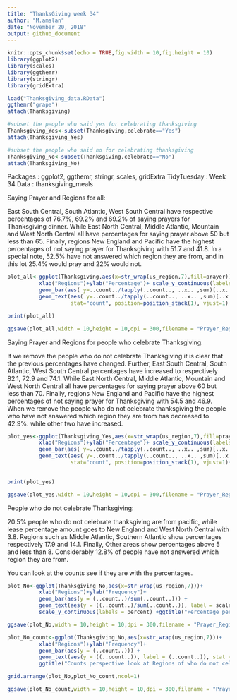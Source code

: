 ---
title: "ThanksGiving week 34"
author: "M.amalan"
date: "November 20, 2018"
output: github_document
---

```{r setup, include=FALSE}
knitr::opts_chunk$set(echo = TRUE,fig.width = 10,fig.height = 10)
library(ggplot2)
library(scales)
library(ggthemr)
library(stringr)
library(gridExtra)

load("Thanksgiving_data.RData")
ggthemr("grape")
attach(Thanksgiving)

#subset the people who said yes for celebrating thanksgiving
Thanksgiving_Yes<-subset(Thanksgiving,celebrate=="Yes")
attach(Thanksgiving_Yes)

#subset the people who said no for celebrating thanksgiving
Thanksgiving_No<-subset(Thanksgiving,celebrate=="No")
attach(Thanksgiving_No)
```

Packages : ggplot2, ggthemr, stringr, scales, gridExtra
TidyTuesday : Week 34
Data : thanksgiving_meals

Saying Prayer and Regions for all: 

East South Central, South Atlantic, West South Central have respective percentages of 76.7%, 69.2% and 69.2% of 
saying prayers for Thanksgiving dinner. While East North Central, Middle Atlantic, Mountain and West North Central
all have percentages for saying prayer above 50 but less than 65. Finally, regions New England and Pacific have the 
highest percentages of not saying prayer for Thanksgiving with 51.7 and 41.8. In a special note, 52.5% have not 
answered which region they are from, and in this lot 25.4% would pray and 22% would not.
                            

```{r Prayer and Regions of all}
plot_all<-ggplot(Thanksgiving,aes(x=str_wrap(us_region,7),fill=prayer))+
          xlab("Regions")+ylab("Percentage")+ scale_y_continuous(labels = percent)+
          geom_bar(aes( y=..count../tapply(..count.., ..x.. ,sum)[..x..]), position="stack" ) +
          geom_text(aes( y=..count../tapply(..count.., ..x.. ,sum)[..x..], label=scales::percent(..count../tapply(..count.., ..x.. ,sum)[..x..]) ),
                    stat="count", position=position_stack(1), vjust=1)+ggtitle("Thanksgiving and Praying with All",subtitle = "Some have not answered")

print(plot_all)

ggsave(plot_all,width = 10,height = 10,dpi = 300,filename = "Prayer_Regions_all.png")
```

Saying Prayer and Regions for people who celebrate Thanksgiving:

If we remove the people who do not celebrate Thanksgiving it is clear that the previous percentages have
changed. Further, East South Central, South Atlantic, West South Central percentages have increased to 
respectively 82.1, 72.9 and 74.1. While East North Central, Middle Atlantic, Mountain and West North Central
all have percentages for saying prayer above 60 but less than 70. Finally, regions New England and Pacific have the 
highest percentages of not saying prayer for Thanksgiving with 54.5 and 46.9. When we remove the people who do not
celebrate thanksgiving the people who have not answered which region they are from has decreased to 42.9%. while 
other two have increased.


```{r Prayer and Regions of people who celebrate Thanksgiving}
plot_yes<-ggplot(Thanksgiving_Yes,aes(x=str_wrap(us_region,7),fill=prayer))+
          xlab("Regions")+ylab("Percentage")+ scale_y_continuous(labels = percent)+
          geom_bar(aes( y=..count../tapply(..count.., ..x.. ,sum)[..x..]), position="stack" ) +
          geom_text(aes( y=..count../tapply(..count.., ..x.. ,sum)[..x..], label=scales::percent(..count../tapply(..count.., ..x.. ,sum)[..x..]) ),
                    stat="count", position=position_stack(1), vjust=1)+ggtitle("Everyone who celebrates Thanksgiving but praying !!!",
                                                                               subtitle ="Still some of them do not wish to say where they are from" )

print(plot_yes)

ggsave(plot_yes,width = 10,height = 10,dpi = 300,filename = "Prayer_Regions_Yes.png")
```

People who do not celebrate Thanksgiving:

20.5% people who do not celebrate thanksgiving are from pacific, while lease percentage amount goes to
New England and West North Central with 3.8. Regions such as Middle Atlantic, Southern Atlantic show 
percentages respectively 17.9 and 14.1. Finally, Other areas show percentages above 5 and less than 8.
Considerably 12.8% of people have not answered which region they are from.

You can look at the counts see if they are with the percentages.

```{r People who do not celebrate Thanksgiving}
plot_No<-ggplot(Thanksgiving_No,aes(x=str_wrap(us_region,7)))+
          xlab("Regions")+ylab("Frequency")+ 
          geom_bar(aes(y = (..count..)/sum(..count..))) +
          geom_text(aes(y = ((..count..)/sum(..count..)), label = scales::percent((..count..)/sum(..count..))), stat = "count", vjust = -0.25) +
          scale_y_continuous(labels = percent) +ggtitle("Percentage perspective look at Regions of who do not celebrate Thanksgiving")

ggsave(plot_No,width = 10,height = 10,dpi = 300,filename = "Prayer_Regions_No.png")

plot_No_count<-ggplot(Thanksgiving_No,aes(x=str_wrap(us_region,7)))+
          xlab("Regions")+ylab("Frequency")+ 
          geom_bar(aes(y = (..count..))) +
          geom_text(aes(y = ((..count..)), label = (..count..)), stat = "count", vjust = -0.25)+
          ggtitle("Counts perspective look at Regions of who do not celebrate Thanksgiving")

grid.arrange(plot_No,plot_No_count,ncol=1)

ggsave(plot_No_count,width = 10,height = 10,dpi = 300,filename = "Prayer_Regions_No.png")
```




